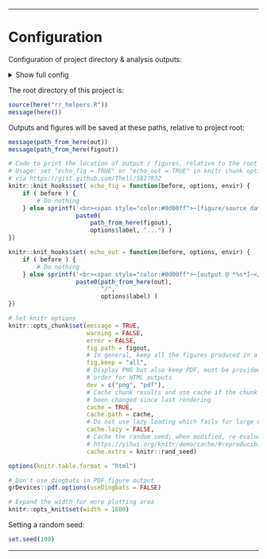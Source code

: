 

<!-- Load custom CSS/JS for code folding -->
<link rel="stylesheet" type="text/css" href="../../include/hideOutput.css">
<script src="../../include/hideOutput.js"></script>

***

# Configuration

Configuration of project directory & analysis outputs:

<details><summary>Show full config</summary>

```r

library(here)

# Set up outputs
message("Document index: ", doc_id)

# Specify where to save outputs
out        <- here(subdir, "output", doc_id); dir.create(out, recursive = TRUE)
figout     <- here(subdir, "figures", doc_id, "/"); dir.create(figout, recursive = TRUE)
cache      <- paste0("~/tmp/", basename(here()), "/", subdir, "/", doc_id, "/")

```

</details>

The root directory of this project is:

```r

source(here("rr_helpers.R"))
message(here())

```

Outputs and figures will be saved at these paths, relative to project root:

```r

message(path_from_here(out))
message(path_from_here(figout))

```

```r

# Code to print the location of output / figures, relative to the root
# Usage: set "echo_fig = TRUE" or "echo_out = TRUE" in knitr chunk options
# via https://gist.github.com/Thell/5827832
knitr::knit_hooks$set( echo_fig = function(before, options, envir) {
    if ( before ) {
        # Do nothing
    } else sprintf('<br><span style="color:#0d00ff">~[figure/source data @ *%s*]~</span>',
                   paste0(
                       path_from_here(figout),
                       options$label, "...") )
})

knitr::knit_hooks$set( echo_out = function(before, options, envir) {
    if ( before ) {
        # Do nothing
    } else sprintf('<br><span style="color:#0d00ff">~[output @ *%s*]~</span>',
                   paste0(path_from_here(out),
                          "/",
                          options$label) )
})

# Set knitr options
knitr::opts_chunk$set(message = TRUE,
                      warning = FALSE,
                      error = FALSE,
                      fig.path = figout,
                      # In general, keep all the figures produced in a chunk
                      fig.keep = "all",
                      # Display PNG but also keep PDF, must be provided in this
                      # order for HTML outputs
                      dev = c("png", "pdf"),
                      # Cache chunk results and use cache if the chunk hasn't
                      # been changed since last rendering
                      cache = TRUE,
                      cache.path = cache,
                      # Do not use lazy loading which fails for large objects
                      cache.lazy = FALSE,
                      # Cache the random seed; when modified, re-evaluate chunks
                      # https://yihui.org/knitr/demo/cache/#reproducibility-with-rng
                      cache.extra = knitr::rand_seed)

options(knitr.table.format = "html")

# Don't use dingbats in PDF figure output
grDevices::pdf.options(useDingbats = FALSE)

# Expand the width for more plotting area
knitr::opts_knit$set(width = 1600)

```

Setting a random seed:

```r

set.seed(100)

```

***

